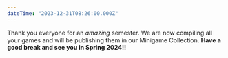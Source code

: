 ```yaml
---
dateTime: "2023-12-31T08:26:00.000Z"
---
```


Thank you everyone for an _amazing_ semester. We are now compiling all your games and will be publishing them in our Minigame Collection. **Have a good break and see you in Spring 2024!!**
